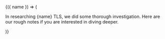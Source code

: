 <DocConfig>
  {({ name }) => (
    <p>
      In researching {name} TLS, we did some thorough investigation. Here are
      our rough notes if you are interested in diving deeper.
    </p>
  )}
</DocConfig>
